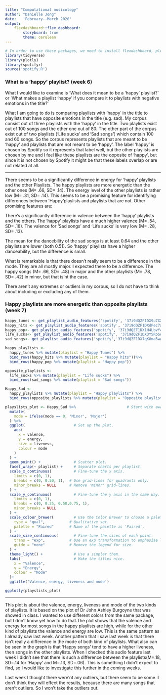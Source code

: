 ```yaml
---
title: "Computational musicology"
author: "Danielle Jong"
date:   'February--March 2020'
output: 
    flexdashboard::flex_dashboard:
        storyboard: true
        theme: cerulean
---
```


```r
# In order to use these packages, we need to install flexdashboard, plotly, and Cairo.
library(tidyverse)
library(plotly)
library(spotifyr)
source('spotify.R')
```

### What is a 'happy' playlist? (week 6)

What I would like to examine is ‘What does it mean to be a ‘happy’ playlist?’ or ‘What makes a playlist ‘happy’ if you compare it to playlists with negative emotions in the title?’

What I am going to do is comparing playlists with ‘happy’ in the title to playlists that have opposite emotions in the title (e.g. sad). My corpus consist out of three playlists with the ‘happy’ in the title. Two playlists exist out of 100 songs and the other one out of 80. The other part of the corpus exist out of two playlists (‘Life sucks’ and ‘Sad songs’) which contain 100 and 60 songs. So the corpus represents playlists that are meant to be ‘happy’ and playlists that are not meant to be ‘happy’. The label ‘happy’ is chosen by Spotify so it represents that label well, but the other playlists are chosen by me and I feel like these playlists are the opposite of ‘happy’, but since it is not chosen by Spotify it might be that these labels overlap or are not related at all. 


***

There seems to be a significantly difference in energy for ‘happy’ playlists and the other Playlists. The happy playlists are more energetic than the other ones (M= .66, SD= .14). The energy level of the other playlists is rather low (M= .31, SD= .14). This seems to be a promising feature for identifying differences between 'Happy'playlists and playlists that are not. Other promising features are:

There’s a significantly difference in valence between the ‘happy’ playlists and the others. The ‘happy’ playlists have a much higher valence (M= .54, SD= .18). The valence for ‘Sad songs’ and ‘Life sucks’ is very low (M= .28, SD= .13).

The mean for the dancebility of the sad songs is at least 0.64 and the other playlists are lower (both 0.51). So ‘happy’ playlists have a higher danceability, but the difference is small. 

What is remarkable is that there doesn’t really seem to be a difference in the mode. They are all mostly major. I expected there to be a difference. The happy songs (M= .66, SD= .48) in major and the other playlists (M= .78, SD= .42) in minor, but that is'nt the case.

There aren't any extremes or outliers in my corpus, so I do not have to think about including or excluding any of them.


### Happy playlists are more energetic than opposite playlists (week 7)

```r
happy_tunes <- get_playlist_audio_features('spotify', '37i9dQZF1DX9u7XXOp0l5L')
happy_hits <- get_playlist_audio_features('spotify', '37i9dQZF1DXdPec7aLTmlC')
happy_pop<- get_playlist_audio_features('spotify', '37i9dQZF1DX1H4LbvY4OJi')
life_sucks<- get_playlist_audio_features('spotify', '37i9dQZF1DX3YSRoSdA634')
sad_songs<- get_playlist_audio_features('spotify','37i9dQZF1DX7qK8ma5wgG1')

happy_playlists <-
  happy_tunes %>% mutate(playlist = "Happy Tunes") %>%
  bind_rows(happy_hits %>% mutate(playlist = "Happy hits"))%>%
  bind_rows(happy_pop %>% mutate(playlist = "Happy pop"))

opposite_playlists <-
  life_sucks %>% mutate(playlist = "Life sucks") %>%
  bind_rows(sad_songs %>% mutate(playlist = "Sad songs"))

Happy_Sad <-
  happy_playlists %>% mutate(playlist = "Happy playlists") %>%
  bind_rows(opposite_playlists %>% mutate(playlist = "Opposite playlists"))

playslists_plot <- Happy_Sad %>%                       # Start with awards.
  mutate(
    mode = ifelse(mode == 0, 'Minor', 'Major')
  ) %>%
  ggplot(                      # Set up the plot.
    aes(
      x = valence,
      y = energy,
      size = liveness,
      colour = mode
    )
  ) +
  geom_point() +               # Scatter plot.
  facet_wrap(~ playlist) +     # Separate charts per playlist.
  scale_x_continuous(          # Fine-tune the x axis.
    limits = c(0, 1),
    breaks = c(0, 0.50, 1),  # Use grid-lines for quadrants only.
    minor_breaks = NULL      # Remove 'minor' grid-lines.
  ) +
  scale_y_continuous(          # Fine-tune the y axis in the same way.
    limits = c(0, 1),
    breaks = c(0, 0.25, 0.50,0.75, 1),
    minor_breaks = NULL
  ) +
  scale_colour_brewer(         # Use the Color Brewer to choose a palette.
    type = "qual",           # Qualitative set.
    palette = "Paired"       # Name of the palette is 'Paired'.
  ) +
  scale_size_continuous(       # Fine-tune the sizes of each point.
    trans = "exp",           # Use an exp transformation to emphasise loud.
    guide = "none"           # Remove the legend for size.
  ) +
  theme_light() +              # Use a simpler them.
  labs(                        # Make the titles nice.
    x = "Valence",
    y = "Energy",
    colour = "Mode"
  )+
  ggtitle('Valence, energy, liveness and mode')

ggplotly(playslists_plot)
```

***

This plot is about the valence, energy, liveness and mode of the two kinds of playlists. It is based on the plot of Dr John Ashley Burgoyne that was showed in class. I wanted to use different colors from the same package, but I don't know yet how to do that.The plot shows that the valence and energy for most songs in the happy playlists are high, while for the other kind of playlists the valence and energy are low. This is the same pattern as I already saw last week. Another pattern that I saw last week is that there isn't really a difference in the mode of both kind of playlists. What also can be seen in the graph is that 'Happy songs' tend to have a higher liveness, then songs in the other playlists. When I checked this audio feature last week I didn't see that there is such a difference between the playlists(M=.18, SD=.14 for 'Happy' and M=.13, SD=.06). This is something I didn't expect to find, so I would like to investigate this further in the coming weeks.    

Last week I thought there were'nt any outliers, but there seem to be some. I don't think they will effect the results, because there are many songs that aren't outliers. So I won't take the outliers out.

